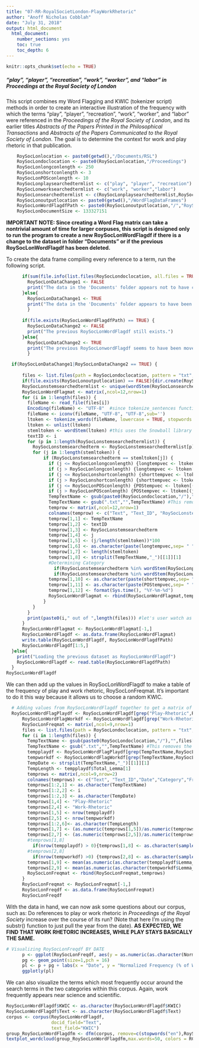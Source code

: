 ```yaml
---
title: "07-RR-RoyalSocietLondon-PlayWorkRhetoric"
author: "Anoff Nicholas Cobblah"
date: "July 31, 2018"
output: html_document
  html_document:
    number_sections: yes
    toc: true
    toc_depth: 6
---
```


```r
knitr::opts_chunk$set(echo = TRUE)
```

##### "play", "player", "recreation", "work", "worker", and "labor" in *Proceedings at the Royal Society of London* 

This script combines my Word Flagging and KWIC (tokenizer script) methods in order to create an interactive illustration of the frequency with which the terms "play", "player", "recreation", "work", "worker", and "labor" were referenced in the *Proceedings of the Royal Society of London*, and its earlier titles *Abstracts of the Papers Printed in the Philosophical Transactions* and *Abstracts of the Papers Communicated to the Royal Society of London*. The goal is to determine the context for work and play rhetoric in that publication.

```r
    RoySocLonlocation <- paste0(getwd(),"/Documents/RSL")
    RoySocLondoclocation <- paste0(RoySocLonlocation,"/Proceedings")
    RoySocLonlongconlength <- 250
    RoySocLonshortconlength <- 3
    RoySocLonPOSconlength <- 10
    RoySocLonplaysearchedtermlist <- c("play", "player", "recreation")
    RoySocLonworksearchedtermlist <- c("work", "worker","labor")
    RoySocLonsearchedtermlist <- c(RoySocLonplaysearchedtermlist,RoySocLonworksearchedtermlist)
    RoySocLonoutputlocation <- paste0(getwd(),"/WordFlagDataFrames")
    RoySocLonWordFlagdfPath <- paste0(RoySocLonoutputlocation,"/","RoySocLonWordFlagdf.txt")
    RoySocLonDocumentSize <- 133327151
```

**IMPORTANT NOTE: Since creating a Word Flag matrix can take a nontrivial amount of time for larger corpuses, this script is designed only to run the program to create a new RoySocLonWordFlagdf if there is a change to the dataset in folder "Documents" or if the previous RoySocLonWordFlagdf has been deleted.**

To create the data frame compiling every reference to a term, run the following script.

```r
      if(sum(file.info(list.files(RoySocLondoclocation, all.files = TRUE, recursive = TRUE, full.names=TRUE))$size) == RoySocLonDocumentSize) {
        RoySocLonDataChange1 <- FALSE
        print("The data in the 'Documents' folder appears not to have changed.")
      }else{
        RoySocLonDataChange1 <- TRUE
        print("The data in the 'Documents' folder appears to have been changed. A new RoySocLonWordFlagdf will therefore be created. TO UPDATE THIS SCRIPT, PLEASE CHANGE THE RoySocLonDocumentSize TO REFLECT THE NEW SIZE OF THE DOCUMENTS.")
        }
      
      if(file.exists(RoySocLonWordFlagdfPath) == TRUE) {
        RoySocLonDataChange2 <- FALSE
        print("The previous RoySocLonWordFlagdf still exists.")
      }else{
        RoySocLonDataChange2 <- TRUE
        print("The previous RoySocLonwordFlagdf seems to have been moved or deleted.  A new RoySocLonWordFlag will therefore be created.")
        }

  if(RoySocLonDataChange1|RoySocLonDataChange2 == TRUE) {
  
      files <- list.files(path = RoySocLondoclocation, pattern = "txt", full.names = TRUE) #creates vector of txt file names.
      if(file.exists(RoySocLonoutputlocation) == FALSE){dir.create(RoySocLonoutputlocation)}
      RoySocLonstemsearchedtermlist <- unique(wordStem(RoySocLonsearchedtermlist)) #lemmatizes the list of terms you want to search for.
      RoySocLonWordFlagmat <- matrix(,ncol=12,nrow=1)
      for (i in 1:length(files)) {
        fileName <- read_file(files[i])
        Encoding(fileName) <- "UTF-8"  #since tokenize_sentences function requires things to be encoded in UTF-8, need to remove some data.
        fileName <- iconv(fileName, "UTF-8", "UTF-8",sub='')
        ltoken <- tokenize_words(fileName, lowercase = TRUE, stopwords = NULL, simplify = FALSE)
        ltoken <- unlist(ltoken)
        stemltoken <- wordStem(ltoken) #this uses the Snowball library to lemmatize the entire text.
        textID <- i
        for (p in 1:length(RoySocLonstemsearchedtermlist)) {
          RoySocLonstemsearchedterm <- RoySocLonstemsearchedtermlist[p]
          for (j in 1:length(stemltoken)) {
              if (RoySocLonstemsearchedterm == stemltoken[j]) {
                if (j <= RoySocLonlongconlength) {longtempvec <- ltoken[(1:(j+RoySocLonlongconlength))]}
                if (j > RoySocLonlongconlength) {longtempvec <- ltoken[(j-RoySocLonlongconlength):(j+RoySocLonlongconlength)]}
                if (j <= RoySocLonshortconlength) {shorttempvec <- ltoken[(1:(j+RoySocLonshortconlength))]}
                if (j > RoySocLonshortconlength) {shorttempvec <- ltoken[(j-RoySocLonshortconlength):(j+RoySocLonshortconlength)]}
                if (j <= RoySocLonPOSconlength) {POStempvec <- ltoken[(1:(j+RoySocLonPOSconlength))]}
                if (j > RoySocLonPOSconlength) {POStempvec <- ltoken[(j-RoySocLonPOSconlength):(j+RoySocLonPOSconlength)]}
                TempTextName <- gsub(paste0(RoySocLondoclocation,"/"),"",files[i]) #This grabs just the end of the file path.
                TempTextName <- gsub(".txt","",TempTextName) #This removes the .txt from the end of the name.
                temprow <- matrix(,ncol=12,nrow=1)
                colnames(temprow) <- c("Text", "Text_ID", "RoySocLonstemsearchedterm","Lemma","Lemma_Perc","KWIC","Total_Lemma","Date","Category","Short_KWIC","POS_KWIC","Current_Date")
                temprow[1,1] <- TempTextName
                temprow[1,2] <- textID
                temprow[1,3] <- RoySocLonstemsearchedterm
                temprow[1,4] <- j
                temprow[1,5] <- (j/length(stemltoken))*100
                temprow[1,6] <- as.character(paste(longtempvec,sep= " ",collapse=" "))
                temprow[1,7] <- length(stemltoken)
                temprow[1,8] <- strsplit(TempTextName,"_")[[1]][1]
                #Determining Category
                  if(RoySocLonstemsearchedterm %in% wordStem(RoySocLonplaysearchedtermlist)) {temprow[1,9] <- "Play-Rhetoric"}
                  if(RoySocLonstemsearchedterm %in% wordStem(RoySocLonworksearchedtermlist)) {temprow[1,9] <- "Work-Rhetoric"}
                temprow[1,10] <- as.character(paste(shorttempvec,sep= " ",collapse=" "))
                temprow[1,11] <- as.character(paste(POStempvec,sep= " ",collapse=" "))
                temprow[1,12] <- format(Sys.time(), "%Y-%m-%d")
                RoySocLonWordFlagmat <- rbind(RoySocLonWordFlagmat,temprow)
              }
          }
        }
        print(paste0(i," out of ",length(files))) #let's user watch as code runs for long searches
      }
      RoySocLonWordFlagmat <- RoySocLonWordFlagmat[-1,]
      RoySocLonWordFlagdf <- as.data.frame(RoySocLonWordFlagmat)
      write.table(RoySocLonWordFlagdf, RoySocLonWordFlagdfPath)
      RoySocLonWordFlagdf[1:5,]
  }else{
    print("Loading the previous dataset as RoySocLonWordFlagdf")
    RoySocLonWordFlagdf <- read.table(RoySocLonWordFlagdfPath)
  }
RoySocLonWordFlagdf
```


We can then add up the values in RoySocLonWordFlagdf to make a table of the frequency of play and work rhetoric, RoySocLonFreqmat. It's important to do it this way because it allows us to choose a random KWIC.

```r
  # Adding values from RoySocLonWordFlagdf together to get a matrix of normalized frequencies for each category, as RoySocLonFreqmat
  RoySocLonWordFlagPlaydf <- RoySocLonWordFlagdf[grep("Play-Rhetoric",RoySocLonWordFlagdf$Category),]
      RoySocLonWordFlagWorkdf <- RoySocLonWordFlagdf[grep("Work-Rhetoric",RoySocLonWordFlagdf$Category),]
      RoySocLonFreqmat <- matrix(,ncol=9,nrow=1)
      files <- list.files(path = RoySocLondoclocation, pattern = "txt", full.names = TRUE)
      for (i in 1:length(files)) {
        TempTextName <- gsub(paste0(RoySocLondoclocation,"/"),"",files[i]) #This grabs just the end of the file path.
        TempTextName <- gsub(".txt","",TempTextName) #This removes the .txt from the end of the name.
        tempplaydf <- RoySocLonWordFlagPlaydf[grep(TempTextName,RoySocLonWordFlagPlaydf$Text),]
        tempworkdf <- RoySocLonWordFlagWorkdf[grep(TempTextName,RoySocLonWordFlagWorkdf$Text),]
        TempDate <- strsplit(TempTextName,"_")[[1]][1]
        TempLength <- tempplaydf$Total_Lemma[1]
        temprows <- matrix(,ncol=9,nrow=2)
        colnames(temprows) <- c("Text", "Text_ID","Date","Category","Frequency","Total_Lemma","Normalized_Freq","Sample_KWIC","Avg_Lemma_Perc")
        temprows[1:2,1] <- as.character(TempTextName)
        temprows[1:2,2] <- i
        temprows[1:2,3] <- as.character(TempDate)
        temprows[1,4] <- "Play-Rhetoric"
        temprows[2,4] <- "Work-Rhetoric"
        temprows[1,5] <- nrow(tempplaydf)
        temprows[2,5] <- nrow(tempworkdf)
        temprows[1:2,6]<- as.character(TempLength)
        temprows[1,7] <- (as.numeric(temprows[1,5])/as.numeric(temprows[1,6]))*100
        temprows[2,7] <- (as.numeric(temprows[2,5])/as.numeric(temprows[2,6]))*100
        #temprows[1,8]
          if(nrow(tempplaydf) > 0){temprows[1,8] <- as.character(sample(tempplaydf$Short_KWIC,1))}else{temprows[1,8] <- NA}
        #temprows[2,8]
          if(nrow(tempworkdf) >0) {temprows[2,8] <- as.character(sample(tempworkdf$Short_KWIC,1))}else{temprows[2,8] <- NA}
        temprows[1,9] <- mean(as.numeric(as.character(tempplaydf$Lemma_Perc)))
        temprows[2,9] <- mean(as.numeric(as.character(tempworkdf$Lemma_Perc)))
        RoySocLonFreqmat <- rbind(RoySocLonFreqmat,temprows)
      }
      RoySocLonFreqmat <- RoySocLonFreqmat[-1,]
      RoySocLonFreqdf <- as.data.frame(RoySocLonFreqmat)
      RoySocLonFreqdf
```

With the data in hand, we can now ask some questions about our corpus, such as: Do references to play or work rhetoric in *Proceedings of the Royal Society* increase over the course of its run? (Note that here I'm using the substr() function to just pull the year from the date). **AS EXPECTED, WE FIND THAT WORK RHETORIC INCREASES, WHILE PLAY STAYS BASICALLY THE SAME.** 

```r
# Visualizing RoySocLonFreqdf BY DATE
      p <- ggplot(RoySocLonFreqdf, aes(y = as.numeric(as.character(Normalized_Freq)), x = as.numeric(substr(Date,1,4)), color = Category, label = Sample_KWIC))
      pg <- geom_point(size=1,pch = 16)
      pl <- p + pg + labs(x = "Date", y = "Normalized Frequency (% of Words in Text)", title = "Appearances of Play and Work Rhetoric within Proceedings \nof the Royal Society")
      ggplotly(pl)
```


We can also visualize the terms which most frequently occur around the search terms in the two categories within this corpus. Again, work frequently appears near science and scientific.
```r
RoySocLonWordFlagdf$KWIC <- as.character(RoySocLonWordFlagdf$KWIC)
RoySocLonWordFlagdf$Text <- as.character(RoySocLonWordFlagdf$Text)
corpus <- corpus(RoySocLonWordFlagdf, 
                 docid_field="Text", 
                 text_field="KWIC")
group_RoySocLonWordFlagdfm <- dfm(corpus, remove=c(stopwords("en"),RoySocLonsearchedtermlist), remove_punct=TRUE, remove_numbers = TRUE, groups="Category")
textplot_wordcloud(group_RoySocLonWordFlagdfm,max.words=50, colors = RColorBrewer::brewer.pal(8,"Dark2"), comparison=TRUE)
```
